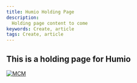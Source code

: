 ---
title: Humio Holding Page
description:
  Holding page content to come
keywords: Create, article
tags: Create, article
---

[//]: # (Change the name and date parameters in the following line for it to appear correctly on the site)

<ArticleDetails name="Mark Leftwich" lastUpdated="2020-08-11" readTimeMinutes="1" />

## This is a holding page for Humio



[![MCM](../../../images/SWAT_Header.gif)](https://ibmintegration.github.io/cp4mcm-swat-kb/)



